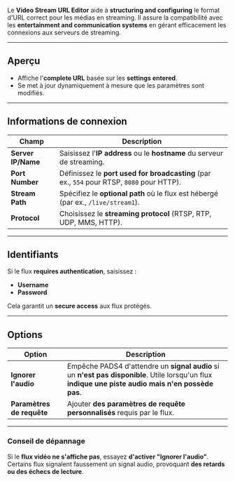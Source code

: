 Le **Video Stream URL Editor** aide à **structuring and configuring** le format d'URL correct pour les médias en streaming. Il assure la compatibilité avec les **entertainment and communication systems** en gérant efficacement les connexions aux serveurs de streaming.

***

## **Aperçu**

* Affiche l'**complete URL** basée sur les **settings entered**.
* Se met à jour dynamiquement à mesure que les paramètres sont modifiés.

***

## **Informations de connexion**

| **Champ**          | **Description**                                                                            |
| ------------------ | ------------------------------------------------------------------------------------------ |
| **Server IP/Name** | Saisissez l'**IP address** ou le **hostname** du serveur de streaming.                     |
| **Port Number**    | Définissez le **port used for broadcasting** (par ex., `554` pour RTSP, `8080` pour HTTP). |
| **Stream Path**    | Spécifiez le **optional path** où le flux est hébergé (par ex., `/live/stream1`).          |
| **Protocol**       | Choisissez le **streaming protocol** (RTSP, RTP, UDP, MMS, HTTP).                          |

***

## **Identifiants**

Si le flux **requires authentication**, saisissez :

* **Username**
* **Password**

Cela garantit un **secure access** aux flux protégés.

***

## **Options**

| **Option**                | **Description**                                                                                                                                      |
| ------------------------- | ---------------------------------------------------------------------------------------------------------------------------------------------------- |
| **Ignorer l'audio**       | Empêche PADS4 d'attendre un **signal audio** si un **n'est pas disponible**. Utile lorsqu'un flux **indique une piste audio mais n'en possède pas**. |
| **Paramètres de requête** | Ajouter **des paramètres de requête personnalisés** requis par le flux.                                                                              |

***

### **Conseil de dépannage**

Si le **flux vidéo ne s'affiche pas**, essayez **d'activer "Ignorer l'audio"**. Certains flux signalent faussement un signal audio, provoquant **des retards ou des échecs de lecture**.

